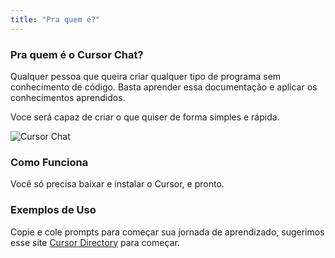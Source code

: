 ```yaml
---
title: "Pra quem é?"
---
```


### Pra quem é o Cursor Chat?

Qualquer pessoa que queira criar qualquer tipo de programa sem conhecimento de código. Basta aprender essa documentação e aplicar os conhecimentos aprendidos.

Voce será capaz de criar o que quiser de forma simples e rápida.


<Frame>
  <img src="/images/chat/chat.png" alt="Cursor Chat" />
</Frame>

### Como Funciona

Você só precisa baixar e instalar o Cursor, e pronto.

### Exemplos de Uso

Copie e cole prompts para começar sua jornada de aprendizado, sugerimos esse site [Cursor Directory](https://cursor.directory/) para começar.
